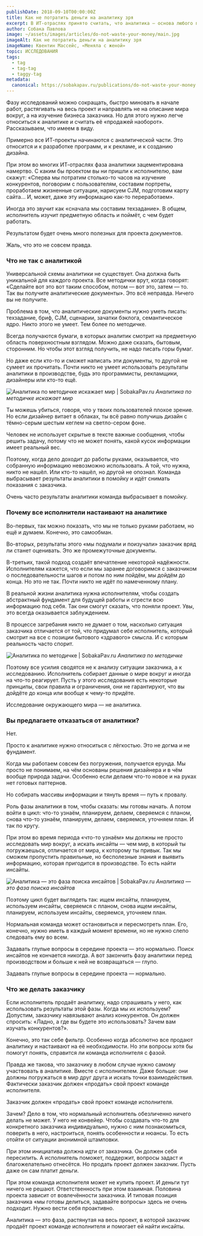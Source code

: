 ```yaml
---
publishDate: 2018-09-10T00:00:00Z
title: Как не потратить деньги на аналитику зря
excerpt: В ИТ-отраслях принято считать, что аналитика — основа любого проекта и без неё шагу ступить нельзя. Но на самом деле это не так.
author: Собака Павлова
image: ~/assets/images/articles/do-not-waste-your-money/main.jpg
imageAlt: Как не потратить деньги на аналитику зря
imageName: Квентин Массейс, «Меняла с женой»
topic: ИССЛЕДОВАНИЯ
tags:
  - tag
  - tag-tag
  - taggy-tag
metadata:
  canonical: https://sobakapav.ru/publications/do-not-waste-your-money
---
```



Фазу исследований можно сокращать, быстро миновать в начале работ, растягивать на весь проект и направлять не на описание мира вокруг, а на изучение бизнеса заказчика. Но для этого нужно легче относиться к аналитике и считать её «продажей наоборот». Рассказываем, что имеем в виду.

Примерно все ИТ-проекты начинаются с аналитической части. Это относится и к разработке программ, и к рекламе, и к созданию дизайна.

При этом во многих ИТ-отраслях фаза аналитики зацементирована намертво. С каким бы проектом вы ни пришли к исполнителю, вам скажут: «Сперва мы потратим столько-то часов на изучение конкурентов, поговорим с пользователям, составим портреты, проработаем жизненные ситуации, нарисуем CJM, подготовим карту сайта… И, может, даже эту информацию как-то переработаем».

Иногда это звучит как «сначала мы составим техзадание». В общем, исполнитель изучит предметную область и поймёт, с чем будет работать.

Результатом будет очень много полезных для проекта документов.

Жаль, что это не совсем правда.

### Что не так с аналитикой

Универсальной схемы аналитики не существует. Она должна быть уникальной для каждого проекта. Все методички врут, когда говорят: «Сделайте вот это вот таким способом, потом — вот это, затем — то. Так вы получите аналитические документы». Это всё неправда. Ничего вы не получите.

Проблема в том, что аналитические документы нужно уметь писать: техзадание, бриф, CJM, сценарии, зачатки бэклога, семантическое ядро. Никто этого не умеет. Тем более по методичке.

Всегда получаются бумаги, в которых аналитик смотрит на предметную область поверхностным взглядом. Можно даже сказать, бытовым, сторонним. Но чтобы этот взгляд получить, не надо писать горы бумаг.

Но даже если кто-то и сможет написать эти документы, то другой не сумеет их прочитать. Почти никто не умеет использовать результаты аналитики в производстве, будь это программисты, рекламщики, дизайнеры или кто-то ещё.

![Аналитика по методичке искажает мир | SobakaPav.ru](~/assets/images/articles/do-not-waste-your-money/1.png)
_Аналитика по методичке искажает мир_

Ты можешь убиться, говоря, что у твоих пользователей плохое зрение. Но если дизайнер витает в облаках, ты всё равно получишь дизайн с тёмно-серым шестым кеглем на светло-сером фоне.

Человек не использует скрытые в тексте важные сообщения, чтобы решить задачу, потому что не может понять, какой кусок информации имеет реальный вес.

Поэтому, когда дело доходит до работы руками, оказывается, что собранную информацию невозможно использовать. А той, что нужна, никто не нашёл. Или кто-то нашёл, но другой не опознал. Команда выбрасывает результаты аналитики в помойку и идёт снимать показания с заказчика.

Очень часто результаты аналитики команда выбрасывает в помойку.

### Почему все исполнители настаивают на аналитике

Во-первых, так можно показать, что мы не только руками работаем, но ещё и думаем. Конечно, это самообман.

Во-вторых, результаты этого «мы подумали и поизучали» заказчик вряд ли станет оценивать. Это же промежуточные документы.

В-третьих, такой подход создаёт впечатление некоторой надёжности. Исполнителям кажется, что если мы заранее договоримся с заказчиком о последовательности шагов и потом по ним пойдём, мы дойдём до конца. Но это не так. Почти никто не идёт по намеченному плану.

В реальной жизни аналитика нужна исполнителям, чтобы создать абстрактный фундамент для будущей работы и сгрести всю информацию под себя. Так они смогут сказать, что поняли проект. Увы, это всегда оказывается заблуждением.

В процессе загребания никто не думает о том, насколько ситуация заказчика отличается от той, что придумал себе исполнитель, который смотрит на все с позиции бытового «здравого» смысла. И с которым реальность часто спорит.

![Аналитика по методичке | SobakaPav.ru](~/assets/images/articles/do-not-waste-your-money/2.png)
_Аналитика по методичке_

Поэтому все усилия сводятся не к анализу ситуации заказчика, а к исследованию. Исполнитель собирает данные о мире вокруг и иногда на что-то реагирует. Пусть у этого исследования есть некоторые принципы, свои правила и ограничения, они не гарантируют, что вы дойдёте до конца или вообще к чему-то придёте.

Исследование окружающего мира — не аналитика.

### Вы предлагаете отказаться от аналитики?

Нет.

Просто к аналитике нужно относиться с лёгкостью. Это не догма и не фундамент.

Когда мы работаем совсем без погружения, получается ерунда. Мы просто не понимаем, на чём основаны решения дизайнера и в чём вообще природа задачи. Особенно если делаем что-то новое и на руках нет готовых паттернов.

Но собирать массивы информации и тянуть время — путь к провалу.

Роль фазы аналитики в том, чтобы сказать: мы готовы начать. А потом войти в цикл: что-то узнаём, планируем, делаем, сверяемся с планом, снова что-то узнаём, планируем, делаем, сверяемся, уточняем план. И так по кругу.

При этом во время периода «что-то узнаём» мы должны не просто исследовать мир вокруг, а искать инсайты — чем мир, в который ты погружаешься, отличается от мира, к которому ты привык. Так мы сможем пропустить правильные, но бесполезные знания и выявить информацию, которая пригодится в производстве. То есть найти инсайты.

![Аналитика — это фаза поиска инсайтов | SobakaPav.ru](~/assets/images/articles/do-not-waste-your-money/3.png)
_Аналитика — это фаза поиска инсайтов_

Поэтому цикл будет выглядеть так: ищем инсайты, планируем, используем инсайты, сверяемся с планом, снова ищем инсайты, планируем, используем инсайты, сверяемся, уточняем план.

Нормальная команда может остановиться и пересмотреть план. Его, конечно, нужно иметь в каждый момент времени, но не нужно слепо следовать ему во всем.

Задавать глупые вопросы в середине проекта — это нормально. Поиск инсайтов не кончается никогда. А вот закончить фазу аналитики перед производством и больше к ней не возвращаться — глупо.

Задавать глупые вопросы в середине проекта — нормально.

### Что же делать заказчику

Если исполнитель продаёт аналитику, надо спрашивать у него, как использовать результаты этой фазы. Когда мы их используем? Допустим, заказчику навязывают анализ конкурентов. Он должен спросить: «Ладно, а где вы будете это использовать? Зачем вам изучать конкурентов?».

Конечно, это так себе фильтр. Особенно когда абсолютно все продают аналитику и настаивают на её необходимости. Но эти вопросы хотя бы помогут понять, справится ли команда исполнителя с фазой.

Правда же такова, что заказчику в любом случае нужно самому участвовать в аналитике. Вместе с исполнителем. Даже больше: они должны погружаться в мир друг друга и искать точки взаимодействия. Фактически заказчик должен «продать» свой проект команде исполнителя.

Заказчик должен «продать» свой проект команде исполнителя.

Зачем? Дело в том, что нормальный исполнитель обезличенно ничего делать не может. У него не конвейер. Чтобы создавать что-то для конкретного заказчика индивидуально, нужно с ним познакомиться, поверить в него, настроиться, понять особенности и нюансы. То есть отойти от ситуации анонимной штамповки.

При этом инициатива должна идти от заказчика. Он должен себя пересилить. А исполнитель поможет, поддержит, вопросы задаст и благожелательно отнесётся. Но продать проект должен заказчик. Пусть даже он сам платит деньги.

При этом команда исполнителя может не купить проект. И деньги тут ничего не решают. Ответственность при этом взаимная. Половина проекта зависит от вовлечённости заказчика. И типовая позиция заказчика «мы готовы делиться, задавайте вопросы» здесь не очень подходит. Нужно вести себя проактивно.

Аналитика — это фаза, растянутая на весь проект, в которой заказчик продаёт проект команде исполнителя и помогает ей найти инсайты.

